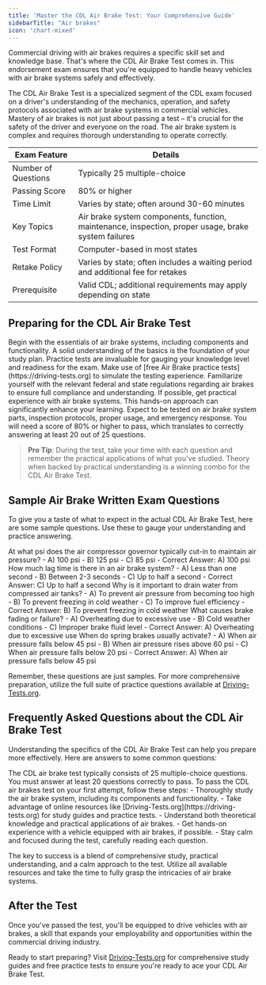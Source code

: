 ```yaml
---
title: 'Master the CDL Air Brake Test: Your Comprehensive Guide'
sidebarTitle: "Air brakes"
icon: 'chart-mixed'
---
```


Commercial driving with air brakes requires a specific skill set and knowledge base. That's where the CDL Air Brake Test comes in. This endorsement exam ensures that you're equipped to handle heavy vehicles with air brake systems safely and effectively.

<AccordionGroup>
  <Accordion title="What is the CDL Air Brake Test?">
    The CDL Air Brake Test is a specialized segment of the CDL exam focused on a driver's understanding of the mechanics, operation, and safety protocols associated with air brake systems in commercial vehicles.
  </Accordion>

  <Accordion title="The Importance of Air Brake Knowledge">
    Mastery of air brakes is not just about passing a test – it's crucial for the safety of the driver and everyone on the road. The air brake system is complex and requires thorough understanding to operate correctly.
  </Accordion>
</AccordionGroup>

| Exam Feature           | Details                                           |
|------------------------|---------------------------------------------------|
| Number of Questions    | Typically 25 multiple-choice                      |
| Passing Score          | 80% or higher                                     |
| Time Limit             | Varies by state; often around 30-60 minutes       |
| Key Topics             | Air brake system components, function, maintenance, inspection, proper usage, brake system failures |
| Test Format            | Computer-based in most states                     |
| Retake Policy          | Varies by state; often includes a waiting period and additional fee for retakes |
| Prerequisite           | Valid CDL; additional requirements may apply depending on state |


## Preparing for the CDL Air Brake Test

<Steps>
  <Step title="Study the Basics">
    Begin with the essentials of air brake systems, including components and functionality. A solid understanding of the basics is the foundation of your study plan.
  </Step>

  <Step title="Utilize Practice Tests">
    Practice tests are invaluable for gauging your knowledge level and readiness for the exam. Make use of [free Air Brake practice tests](https://driving-tests.org) to simulate the testing experience.
  </Step>

  <Step title="Review Regulations">
    Familiarize yourself with the relevant federal and state regulations regarding air brakes to ensure full compliance and understanding.
  </Step>

  <Step title="Hands-On Experience">
    If possible, get practical experience with air brake systems. This hands-on approach can significantly enhance your learning.
  </Step>
</Steps>

<CardGroup cols={2}>
  <Card title="Key Topics Covered" icon="book-open">
    Expect to be tested on air brake system parts, inspection protocols, proper usage, and emergency response.
  </Card>

  <Card title="Passing Criteria" icon="check">
    You will need a score of 80% or higher to pass, which translates to correctly answering at least 20 out of 25 questions.
  </Card>
</CardGroup>

> **Pro Tip**: During the test, take your time with each question and remember the practical applications of what you've studied. Theory when backed by practical understanding is a winning combo for the CDL Air Brake Test.

## Sample Air Brake Written Exam Questions

To give you a taste of what to expect in the actual CDL Air Brake Test, here are some sample questions. Use these to gauge your understanding and practice answering.

<AccordionGroup>
  <Accordion title="Question 1: Air Brake System Pressure">
    At what psi does the air compressor governor typically cut-in to maintain air pressure?
    - A) 100 psi
    - B) 125 psi
    - C) 85 psi
    - Correct Answer: A) 100 psi
  </Accordion>

  <Accordion title="Question 2: Brake Lag">
    How much lag time is there in an air brake system?
    - A) Less than one second
    - B) Between 2-3 seconds
    - C) Up to half a second
    - Correct Answer: C) Up to half a second
  </Accordion>

  <Accordion title="Question 3: Air Tank Draining">
    Why is it important to drain water from compressed air tanks?
    - A) To prevent air pressure from becoming too high
    - B) To prevent freezing in cold weather
    - C) To improve fuel efficiency
    - Correct Answer: B) To prevent freezing in cold weather
  </Accordion>

  <Accordion title="Question 4: Brake Fading">
    What causes brake fading or failure?
    - A) Overheating due to excessive use
    - B) Cold weather conditions
    - C) Improper brake fluid level
    - Correct Answer: A) Overheating due to excessive use
  </Accordion>

  <Accordion title="Question 5: Spring Brakes">
    When do spring brakes usually activate?
    - A) When air pressure falls below 45 psi
    - B) When air pressure rises above 60 psi
    - C) When air pressure falls below 20 psi
    - Correct Answer: A) When air pressure falls below 45 psi
  </Accordion>
</AccordionGroup>

Remember, these questions are just samples. For more comprehensive preparation, utilize the full suite of practice questions available at [Driving-Tests.org](https://driving-tests.org).

## Frequently Asked Questions about the CDL Air Brake Test

Understanding the specifics of the CDL Air Brake Test can help you prepare more effectively. Here are answers to some common questions:

<AccordionGroup>
  <Accordion title="How many questions are on the CDL air brake test?">
    The CDL air brake test typically consists of 25 multiple-choice questions. You must answer at least 20 questions correctly to pass.
  </Accordion>

  <Accordion title="How do I pass the CDL air brakes test the first time?">
    To pass the CDL air brakes test on your first attempt, follow these steps:
    - Thoroughly study the air brake system, including its components and functionality.
    - Take advantage of online resources like [Driving-Tests.org](https://driving-tests.org) for study guides and practice tests.
    - Understand both theoretical knowledge and practical applications of air brakes.
    - Get hands-on experience with a vehicle equipped with air brakes, if possible.
    - Stay calm and focused during the test, carefully reading each question.
  </Accordion>
</AccordionGroup>

The key to success is a blend of comprehensive study, practical understanding, and a calm approach to the test. Utilize all available resources and take the time to fully grasp the intricacies of air brake systems.


## After the Test

Once you've passed the test, you'll be equipped to drive vehicles with air brakes, a skill that expands your employability and opportunities within the commercial driving industry.

Ready to start preparing? Visit [Driving-Tests.org](https://driving-tests.org) for comprehensive study guides and free practice tests to ensure you're ready to ace your CDL Air Brake Test.

